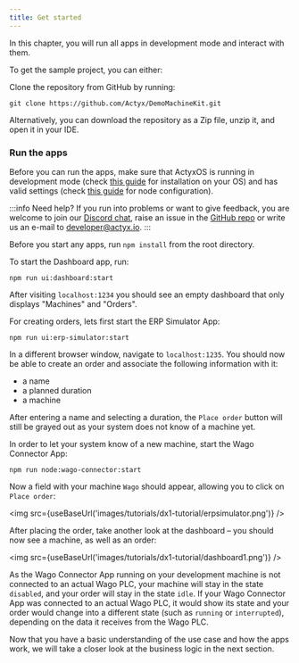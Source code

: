 ```yaml
---
title: Get started
---
```



In this chapter, you will run all apps in development mode and interact with them.

To get the sample project, you can either:

Clone the repository from GitHub by running:

```text
git clone https://github.com/Actyx/DemoMachineKit.git
```

Alternatively, you can download the repository as a Zip file, unzip it, and open it in your IDE.

<DownloadLink cta="Download" link="https://github.com/Actyx/DemoMachineKit/archive/master.zip" />

### Run the apps

Before you can run the apps, make sure that ActyxOS is running in development mode (check [this guide](https://developer.actyx.com/docs/os/general/installation) for installation on your OS) and has valid settings (check [this guide](https://developer.actyx.com/docs/learn-actyx/tutorial#configure-your-nodes) for node configuration).

:::info Need help?
If you run into problems or want to give feedback, you are welcome to join our [Discord chat](https://discord.gg/262yJhc), raise an issue in the [GitHub repo](https://github.com/Actyx/DemoMachineKit/issues) or write us an e-mail to developer@actyx.io.
:::

Before you start any apps, run `npm install` from the root directory.

To start the Dashboard app, run:

```text
npm run ui:dashboard:start
```

After visiting `localhost:1234` you should see an empty dashboard that only displays "Machines" and "Orders".

For creating orders, lets first start the ERP Simulator App:

```text
npm run ui:erp-simulator:start
```

In a different browser window, navigate to `localhost:1235`. You should now be able to create an order and associate the following information with it:

- a name
- a planned duration
- a machine

After entering a name and selecting a duration, the `Place order` button will still be grayed out as your system does not know of a machine yet.

In order to let your system know of a new machine, start the Wago Connector App:

```text
npm run node:wago-connector:start
```

Now a field with your machine `Wago` should appear, allowing you to click on `Place order`:

<img src={useBaseUrl('images/tutorials/dx1-tutorial/erpsimulator.png')} />

After placing the order, take another look at the dashboard – you should now see a machine, as well as an order:

<img src={useBaseUrl('images/tutorials/dx1-tutorial/dashboard1.png')} />

As the Wago Connector App running on your development machine is not connected to an actual Wago PLC, your machine will stay in the state `disabled`, and your order will stay in the state `idle`. If your Wago Connector App was connected to an actual Wago PLC, it would show its state and your order would change into a different state (such as `running` or `interrupted`), depending on the data it receives from the Wago PLC.

Now that you have a basic understanding of the use case and how the apps work, we will take a closer look at the business logic in the next section.
